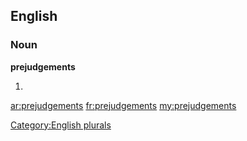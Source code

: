 ==English==

===Noun===
'''prejudgements'''

# {{plural of|[[prejudgement]]}}

[[Category:English plurals]]

[[ar:prejudgements]]
[[fr:prejudgements]]
[[my:prejudgements]]
